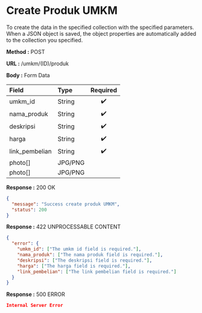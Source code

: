 
# Create Produk UMKM

To create the data in the specified collection with the specified parameters.
When a JSON object is saved, the object properties are automatically added to the collection you specified.

**Method :** <Badge variant="success">POST</Badge>

**URL :** <Badge variant="dark">/umkm/(ID)/produk</Badge>

**Body :** <Badge variant="purple">Form Data</Badge>

| Field          | Type    | Required |
| :----------    | :------ | :------: |
| umkm_id        | String  |    ✔️    |
| nama_produk    | String  |    ✔️    |
| deskripsi      | String  |    ✔️    |
| harga          | String  |    ✔️    |
| link_pembelian | String  |    ✔️    |
| photo[]        | JPG/PNG |          |
| photo[]        | JPG/PNG |          |

**Response :** <BadgeOutline variant="success">200 OK</BadgeOutline>

```json
{
  "message": "Success create produk UMKM",
  "status": 200
}
```

**Response :** <BadgeOutline variant="info">422 UNPROCESSABLE CONTENT</BadgeOutline>

```json
{
  "error": {
    "umkm_id": ["The umkm id field is required."],
    "nama_produk": ["The nama produk field is required."],
    "deskripsi": ["The deskripsi field is required."],
    "harga": ["The harga field is required."],
    "link_pembelian": ["The link pembelian field is required."]
  }
}
```

**Response :** <BadgeOutline variant="danger">500 ERROR</BadgeOutline>

```json
Internal Server Error
```
